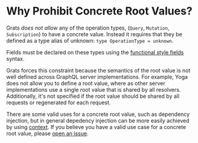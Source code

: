 # Why Prohibit Concrete Root Values?

Grats _does not allow_ any of the operation types, (`Query`, `Mutation`, `Subscription`) to have a concrete value. Instead it requires that they be defined as a type alias of unknown: `type OperationType = unknown`.

Fields must be declared on these types using the [functional style fields](../04-docblock-tags/02-fields.mdx#function-style-fields) syntax.

Grats forces this constraint because the semantics of the root value is not well defined across GraphQL server implementations. For example, Yoga does not allow you to define a root value, where as other server implementations use a single root value that is shared by all resolvers. Additionally, it's not specified if the root value should be shared by all requests or regenerated for each request.

There are some valid uses for a concrete root value, such as dependency injection, but in general depedency injection can be more easily achieved by using [context](../04-docblock-tags/04-context.mdx). If you believe you have a valid use case for a concrete root value, please [open an issue](https://github.com/captbaritone/grats/issues).
